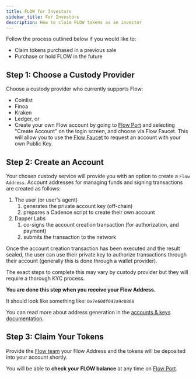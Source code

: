 ```yaml
---
title: FLOW for Investors
sidebar_title: For Investors
description: How to claim FLOW tokens as an investor
---
```


Follow the process outlined below if you would like to:

- Claim tokens purchased in a previous sale
- Purchase or hold FLOW in the future

## Step 1: Choose a Custody Provider

Choose a custody provider who currently supports Flow:

- Coinlist
- Finoa
- Kraken
- Ledger, or
- Create your own Flow account by going to [Flow Port](#) and selecting "Create Account" on the login screen, and choose via Flow Faucet.
  This will allow you to use the [Flow Faucet](#) to request an account with your own Public Key.

## Step 2: Create an Account

Your chosen custody service will provide you with an option to create a `Flow Address`.
Account addresses for managing funds and signing transactions are created as follows:

1. The user (or user's agent)
   1. generates the private account key (off-chain)
   2. prepares a Cadence script to create their own account
2. Dapper Labs
    1. co-signs the account creation transaction (for authorization, and payment)
    2. submits the transaction to the network

Once the account creation transaction has been executed and the result sealed,
the user can use their private key to authorize transactions through their account
(generally this is done through a wallet provider).

The exact steps to complete this may vary by custody provider but they will require a thorough KYC process.

**You are done this step when you receive your Flow Address.**

It should look like something like: `0x7e60df042a9c0868`

You can read more about address generation in the [accounts & keys documentation](/concepts/accounts-and-keys#account-addresses).
## Step 3: Claim Your Tokens

Provide the [Flow team](mailto:) your Flow Address and the tokens will be deposited into your account shortly.

You will be able to **check your FLOW balance** at any time on [Flow Port](#).
